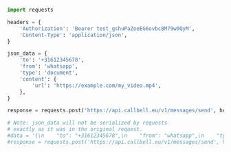 ```python
import requests

headers = {
    'Authorization': 'Bearer test_gshuPaZoeEG6ovbc8M79w0QyM',
    'Content-Type': 'application/json',
}

json_data = {
    'to': '+31612345678',
    'from': 'whatsapp',
    'type': 'document',
    'content': {
        'url': 'https://example.com/my_video.mp4',
    },
}

response = requests.post('https://api.callbell.eu/v1/messages/send', headers=headers, json=json_data)

# Note: json_data will not be serialized by requests
# exactly as it was in the original request.
#data = '{\n    "to": "+31612345678",\n    "from": "whatsapp",\n    "type": "document",\n    "content": {\n      "url": "https://example.com/my_video.mp4"\n    }\n  }'
#response = requests.post('https://api.callbell.eu/v1/messages/send', headers=headers, data=data)

```